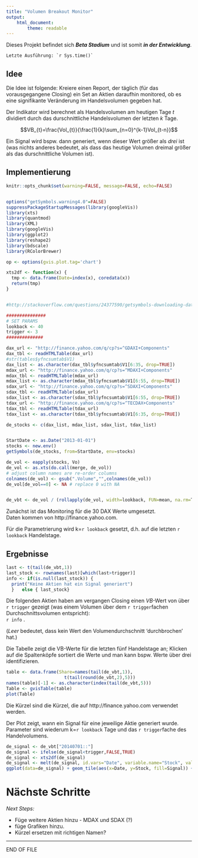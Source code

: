 ```yaml
---
title: "Volumen Breakout Monitor"
output: 
    html_document:
        theme: readable
---
```


Dieses Projekt befindet sich ___Beta Stadium___ und ist somit ___in der Entwicklung___.

```Letzte Ausführung: `r Sys.time()` ```   


## Idee  

Die Idee ist folgende: Kreiere einen Report, der täglich (für das vorausgegangene Closing) ein Set an Aktien daraufhin monitored, ob es eine signifikante Veränderung im Handelsvolumen gegeben hat.

Der Indikator wird berechnet als Handelsvolumen am heutigen Tage $t$ dividiert durch das durschnittliche Handelsvolumen der letzten $k$ Tage. 

$$VB_{t}=\frac{Vol_{t}}{\frac{1}{k}\sum_{n=0}^{k-1}Vol_{t-n}}$$

Ein Signal wird bspw. dann generiert, wenn dieser Wert größer als _drei_ ist (was nichts anderes bedeutet, als dass das heutige Volumen dreimal größer als das durschnittliche Volumen ist).

## Implementierung

```r
knitr::opts_chunk$set(warning=FALSE, message=FALSE, echo=FALSE)


options("getSymbols.warning4.0"=FALSE)
suppressPackageStartupMessages(library(googleVis))
library(xts)
library(quantmod)
library(XML)
library(googleVis)
library(ggplot2)
library(reshape2)
library(bdscale)
library(RColorBrewer)

op <- options(gvis.plot.tag='chart')

xts2df <- function(x) {
  tmp <- data.frame(Date=index(x), coredata(x))
  return(tmp)
}


#http://stackoverflow.com/questions/24377590/getsymbols-downloading-data-for-multiple-symbols-and-calculate-returns

###############
# SET PARAMS
lookback <- 40
trigger <- 3
##############

dax_url <- "http://finance.yahoo.com/q/cp?s=^GDAXI+Components"
dax_tbl <- readHTMLTable(dax_url)
#str(tables$yfncsumtab$V1)
dax_list <- as.character(dax_tbl$yfncsumtab$V1[6:35, drop=TRUE])
mdax_url <- "http://finance.yahoo.com/q/cp?s=^MDAXI+Components"
mdax_tbl <- readHTMLTable(mdax_url)
mdax_list <- as.character(mdax_tbl$yfncsumtab$V1[6:55, drop=TRUE])
sdax_url <- "http://finance.yahoo.com/q/cp?s=^SDAXI+Components"
sdax_tbl <- readHTMLTable(sdax_url)
sdax_list <- as.character(sdax_tbl$yfncsumtab$V1[6:55, drop=TRUE])
tdax_url <- "http://finance.yahoo.com/q/cp?s=^TECDAX+Components"
tdax_tbl <- readHTMLTable(tdax_url)
tdax_list <- as.character(tdax_tbl$yfncsumtab$V1[6:35, drop=TRUE])

de_stocks <- c(dax_list, mdax_list, sdax_list, tdax_list)


StartDate <- as.Date("2013-01-01")
stocks <- new.env()
getSymbols(de_stocks, from=StartDate, env=stocks)

de_vol <- eapply(stocks, Vo)
de_vol <- as.xts(do.call(merge, de_vol))
# adjust column names are re-order columns
colnames(de_vol) <- gsub(".Volume","",colnames(de_vol))
de_vol[de_vol==0] <- NA # replace 0 with NA


de_vbt <- de_vol / (rollapply(de_vol, width=lookback, FUN=mean, na.rm=T, align="right"))


```


Zunächst ist das Monitoring für die 30 DAX Werte umgesetzt.  
Daten kommen von http://finance.yahoo.com.

Für die Parametrierung wird k=`r lookback` gesetzt, d.h. auf die letzten `r lookback` Handelstage.


## Ergebnisse  

```r
last <- t(tail(de_vbt,1))
last_stock <- rownames(last)[which(last>trigger)]
info <- if(is.null(last_stock)) {
  print("Keine Aktien hat ein Signal generiert")
  }   else { last_stock}
```

Die folgenden Aktien haben am vergangen Closing einen $VB$-Wert von über `r trigger` gezeigt (was einem Volumen über dem `r trigger`fachen Durchschnittsvolumen entspricht):  
`r info`  .

(_Leer_ bedeutet, dass kein Wert den Volumendurchschnitt 'durchbrochen' hat.)  

Die Tabelle zeigt die VB-Werte für die letzten fünf Handelstage an; Klicken auf die Spaltenköpfe sortiert die Werte und man kann bspw. Werte über drei identifizieren.

```r
table <- data.frame(Share=names(tail(de_vbt,1)),          
                      t(tail(round(de_vbt,2),5)))
names(table)[-1] <- as.character(index(tail(de_vbt,5)))
Table <- gvisTable(table)
plot(Table)
```

Die Kürzel sind die Kürzel, die auf http://finance.yahoo.com verwendet werden.


Der Plot zeigt, wann ein Signal für eine jeweilige Aktie generiert wurde. Parameter sind wiederum k=`r lookback` Tage und das `r trigger`fache des Handelvolumens.

```r
de_signal <- de_vbt["20140701::"]
de_signal <- ifelse(de_signal<trigger,FALSE,TRUE)
de_signal <- xts2df(de_signal)
de_signal <- melt(de_signal, id.vars="Date", variable.name="Stock", value.name="Signal")
ggplot(data=de_signal) + geom_tile(aes(x=Date, y=Stock, fill=Signal)) + scale_x_bd(business.dates=yahoo('^GDAXI')) +  scale_fill_brewer(palette="Paired") + theme_minimal() + ggtitle("Mosaikplot der VB-Signale")# uses business days of DAX traded
```



# Nächste Schritte  

_Next Steps:_

- Füge weitere Aktien hinzu - MDAX und SDAX (?)
- füge Grafiken hinzu.
- Kürzel ersetzen mit richtigen Namen?

-----

END OF FILE

